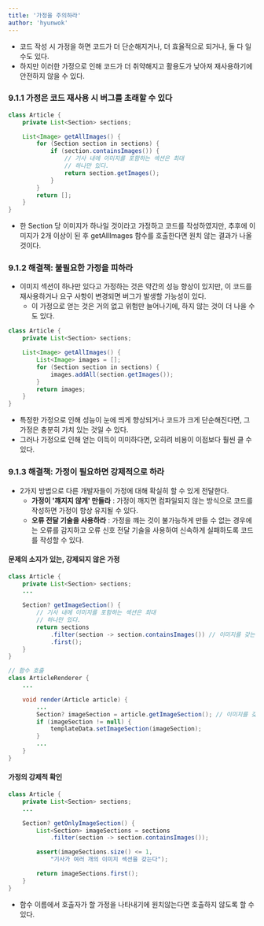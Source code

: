 ```yaml
---
title: '가정을 주의하라'
author: 'hyunwok'
---
```


- 코드 작성 시 가정을 하면 코드가 더 단순해지거나, 더 효율적으로 되거나, 둘 다 일수도 있다.
- 하지만 이러한 가정으로 인해 코드가 더 취약해지고 활용도가 낮아져 재사용하기에 안전하지 않을 수 있다.

### 9.1.1 가정은 코드 재사용 시 버그를 초래할 수 있다

```java incorrect
class Article {
    private List<Section> sections;

    List<Image> getAllImages() {
        for (Section section in sections) {
            if (section.containsImages()) {
                // 기사 내에 이미지를 포함하는 섹션은 최대
                // 하나만 있다.
                return section.getImages();
            }
        }
        return [];
    }
}
```

- 한 Section 당 이미지가 하나일 것이라고 가정하고 코드를 작성하였지만, 추후에 이미지가 2개 이상이 된 후 getAllImages 함수를 호출한다면 원치 않는 결과가 나올 것이다.

### 9.1.2 해결책: 불필요한 가정을 피하라 
- 이미지 섹션이 하나만 있다고 가정하는 것은 약간의 성능 향상이 있지만, 이 코드를 재사용하거나 요구 사항이 변경되면 버그가 발생할 가능성이 있다.
    - 이 가정으로 얻는 것은 거의 없고 위험만 늘어나기에, 하지 않는 것이 더 나을 수도 있다.

``` java correct
class Article {
    private List<Section> sections;

    List<Image> getAllImages() {
        List<Image> images = [];
        for (Section section in sections) {
            images.addAll(section.getImages());
        }
        return images;
    }
}
```

- 특정한 가정으로 인해 성능이 눈에 띄게 향상되거나 코드가 크게 단순해진다면, 그 가정은 충분히 가치 있는 것일 수 있다.
- 그러나 가정으로 인해 얻는 이득이 미미하다면, 오히려 비용이 이점보다 훨씬 클 수 있다.

### 9.1.3 해결책: 가정이 필요하면 강제적으로 하라 
- 2가지 방법으로 다른 개발자들이 가정에 대해 확실히 할 수 있게 전달한다.
    - **가정이 '꺠지지 않게' 만들라** : 가정이 깨지면 컴파일되지 않는 방식으로 코드를 작성하면 가정이 항상 유지될 수 있다.
    - **오류 전달 기술을 사용하라** : 가정을 꺠는 것이 불가능하게 만들 수 없는 경우에는 오류를 감지하고 오류 신호 전달 기술을 사용하여 신속하게 실패하도록 코드를 작성할 수 있다.

#### 문제의 소지가 있는, 강제되지 않은 가정
```java incorrect
class Article {
    private List<Section> sections;
    ...

    Section? getImageSection() {
        // 기사 내에 이미지를 포함하는 섹션은 최대
        // 하나만 있다.
        return sections
            .filter(section -> section.containsImages()) // 이미지를 갖는 첫번째 섹션을 반환하거나 없는 경우 널을 반환
            .first();
    }
}

// 함수 호출
class ArticleRenderer {
    ...

    void render(Article article) {
        ...
        Section? imageSection = article.getImageSection(); // 이미지를 갖는 섹션을 최대 하나만 처리 가능
        if (imageSection != null) {
            templateData.setImageSection(imageSection);
        }
        ...
    }
}
```

#### 가정의 강제적 확인
```java correct
class Article {
    private List<Section> sections;
    ...

    Section? getOnlyImageSection() {
        List<Section> imageSections = sections
            .filter(section -> section.containsImages());

        assert(imageSections.size() <= 1, 
            "기사가 여러 개의 이미지 섹션을 갖는다");

        return imageSections.first();
    }
}
```

- 함수 이름에서 호출자가 할 가정을 나타내기에 원치않는다면 호출하지 않도록 할 수 있다.